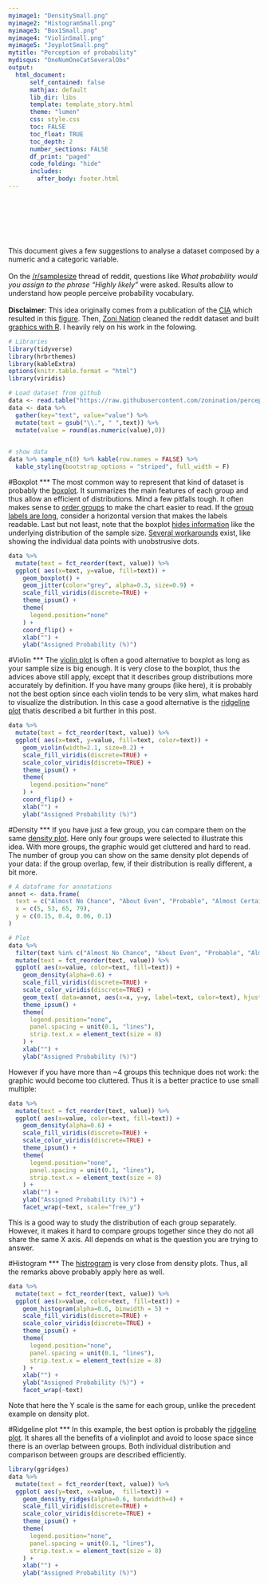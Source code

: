 ```yaml
---
myimage1: "DensitySmall.png"
myimage2: "HistogramSmall.png"
myimage3: "Box1Small.png"
myimage4: "ViolinSmall.png"
myimage5: "JoyplotSmall.png"
mytitle: "Perception of probability"
mydisqus: "OneNumOneCatSeveralObs"
output:
  html_document:
      self_contained: false    
      mathjax: default
      lib_dir: libs
      template: template_story.html
      theme: "lumen"
      css: style.css
      toc: FALSE
      toc_float: TRUE
      toc_depth: 2
      number_sections: FALSE
      df_print: "paged"
      code_folding: "hide"
      includes: 
        after_body: footer.html
---
```


<br><br><br>
<div class="mycontent">





<div class = "row">
<div class = "col-md-8">
<br><br>
This document gives a few suggestions to analyse a dataset composed by a numeric and a categoric variable.
<br><br>
On the [/r/samplesize](https://www.reddit.com/r/SampleSize/) thread of reddit, questions like *What probability would you assign to the phrase "Highly likely"* were asked. Results allow to understand how people perceive probability vocabulary.
<br><br>
**Disclaimer**: This idea originally comes from a publication of the [CIA](https://www.cia.gov/library/center-for-the-study-of-intelligence/csi-publications/books-and-monographs/psychology-of-intelligence-analysis/art15.html) which resulted in this [figure](https://www.cia.gov/library/center-for-the-study-of-intelligence/csi-publications/books-and-monographs/psychology-of-intelligence-analysis/fig18.gif/image.gif). Then, [Zoni Nation](https://github.com/zonination) cleaned the reddit dataset and built [graphics with R](https://github.com/zonination/perceptions). I heavily rely on his work in the folowing.

</div>
<div class = "col-md-4">
```r
# Libraries
library(tidyverse)
library(hrbrthemes)
library(kableExtra)
options(knitr.table.format = "html")
library(viridis)

# Load dataset from github
data <- read.table("https://raw.githubusercontent.com/zonination/perceptions/master/probly.csv", header=TRUE, sep=",")
data <- data %>% 
  gather(key="text", value="value") %>%
  mutate(text = gsub("\\.", " ",text)) %>%
  mutate(value = round(as.numeric(value),0))
  

# show data
data %>% sample_n(8) %>% kable(row.names = FALSE) %>%
  kable_styling(bootstrap_options = "striped", full_width = F)
```
</div>
</div>










#Boxplot
***
The most common way to represent that kind of dataset is probably the [boxplot](). It summarizes the main features of each group and thus allow an efficient of distributions. Mind a few pitfalls tough. It often makes sense to [order groups](http://www.data-to-viz.com/caveat/order_data.html) to make the chart easier to read. If the [group labels are long](http://www.data-to-viz.com/caveat/hard_label.html), consider a horizontal version that makes the labels readable. Last but not least, note that the boxplot [hides information](http://www.data-to-viz.com/caveat/boxplot.html) like the underlying distribution of the sample size. [Several workarounds](http://www.data-to-viz.com/caveat/boxplot.html) exist, like showing the individual data points with unobstrusive dots.
```r
data %>%
  mutate(text = fct_reorder(text, value)) %>%
  ggplot( aes(x=text, y=value, fill=text)) +
    geom_boxplot() +
    geom_jitter(color="grey", alpha=0.3, size=0.9) +
    scale_fill_viridis(discrete=TRUE) +
    theme_ipsum() +
    theme(
      legend.position="none"
    ) +
    coord_flip() +
    xlab("") +
    ylab("Assigned Probability (%)")
```


#Violin
***
The [violin plot]() is often a good alternative to boxplot as long as your sample size is big enough. It is very close to the boxplot, thus the advices above still apply, except that it describes group distributions more accurately by definition. If you have many groups (like here), it is probably not the best option since each violin tends to be very slim, what makes hard to visualize the distribution. In this case a good alternative is the [ridgeline plot]() thatis described a bit further in this post.
```r
data %>%
  mutate(text = fct_reorder(text, value)) %>%
  ggplot( aes(x=text, y=value, fill=text, color=text)) +
    geom_violin(width=2.1, size=0.2) +
    scale_fill_viridis(discrete=TRUE) +
    scale_color_viridis(discrete=TRUE) +
    theme_ipsum() +
    theme(
      legend.position="none"
    ) +
    coord_flip() +
    xlab("") +
    ylab("Assigned Probability (%)")
```



#Density
***
If you have just a few group, you can compare them on the same [density plot](). Here only four groups were selected to illustrate this idea. With more groups, the graphic would get cluttered and hard to read. The number of group you can show on the same density plot depends of your data: if the group overlap, few, if their distribution is really different, a bit more.
```r
# A dataframe for annotations
annot <- data.frame(
  text = c("Almost No Chance", "About Even", "Probable", "Almost Certainly"),
  x = c(5, 53, 65, 79),
  y = c(0.15, 0.4, 0.06, 0.1)
)

# Plot
data %>%
  filter(text %in% c("Almost No Chance", "About Even", "Probable", "Almost Certainly")) %>%
  mutate(text = fct_reorder(text, value)) %>%
  ggplot( aes(x=value, color=text, fill=text)) +
    geom_density(alpha=0.6) +
    scale_fill_viridis(discrete=TRUE) +
    scale_color_viridis(discrete=TRUE) +
    geom_text( data=annot, aes(x=x, y=y, label=text, color=text), hjust=0, size=4.5) +
    theme_ipsum() +
    theme(
      legend.position="none",
      panel.spacing = unit(0.1, "lines"),
      strip.text.x = element_text(size = 8)
    ) +
    xlab("") +
    ylab("Assigned Probability (%)")
```


However if you have more than ~4 groups this technique does not work: the graphic would become too cluttered. Thus it is a better practice to use small multiple: 
```r
data %>%
  mutate(text = fct_reorder(text, value)) %>%
  ggplot( aes(x=value, color=text, fill=text)) +
    geom_density(alpha=0.6) +
    scale_fill_viridis(discrete=TRUE) +
    scale_color_viridis(discrete=TRUE) +
    theme_ipsum() +
    theme(
      legend.position="none",
      panel.spacing = unit(0.1, "lines"),
      strip.text.x = element_text(size = 8)
    ) +
    xlab("") +
    ylab("Assigned Probability (%)") +
    facet_wrap(~text, scale="free_y")
```

This is a good way to study the distribution of each group separately. However, it makes it hard to compare groups together since they do not all share the same X axis. All depends on what is the question you are trying to answer.



#Histogram
***
The [histrogram]() is very close from density plots. Thus, all the remarks above probably apply here as well.
```r
data %>%
  mutate(text = fct_reorder(text, value)) %>%
  ggplot( aes(x=value, color=text, fill=text)) +
    geom_histogram(alpha=0.6, binwidth = 5) +
    scale_fill_viridis(discrete=TRUE) +
    scale_color_viridis(discrete=TRUE) +
    theme_ipsum() +
    theme(
      legend.position="none",
      panel.spacing = unit(0.1, "lines"),
      strip.text.x = element_text(size = 8)
    ) +
    xlab("") +
    ylab("Assigned Probability (%)") +
    facet_wrap(~text)
```
Note that here the Y scale is the same for each group, unlike the precedent example on density plot.


#Ridgeline plot
***
In this example, the best option is probably the [ridgeline plot](). It shares all the benefits of a violinplot and avoid to loose space since there is an overlap between groups. Both individual distribution and comparison between groups are described efficiently.
```r
library(ggridges)
data %>%
  mutate(text = fct_reorder(text, value)) %>%
  ggplot( aes(y=text, x=value,  fill=text)) +
    geom_density_ridges(alpha=0.6, bandwidth=4) +
    scale_fill_viridis(discrete=TRUE) +
    scale_color_viridis(discrete=TRUE) +
    theme_ipsum() +
    theme(
      legend.position="none",
      panel.spacing = unit(0.1, "lines"),
      strip.text.x = element_text(size = 8)
    ) +
    xlab("") +
    ylab("Assigned Probability (%)")
```
